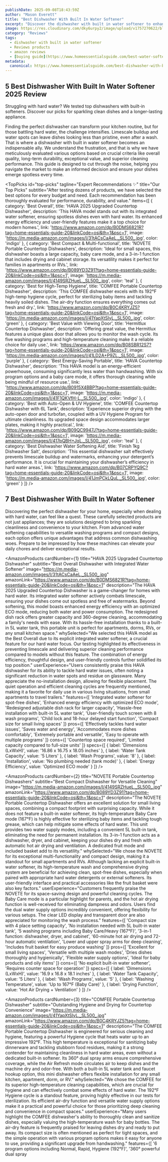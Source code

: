 ```yaml
---
publishDate: 2025-09-08T18:43:59Z
author: "Mason Everett"
title: "Best Dishwasher With Built In Water Softener"
excerpt: "Discover the dishwasher with built in water softener to enhance your experience. Find top solutions based on thorough testing and reviews."
image: https://res.cloudinary.com/dky6urpy2/image/upload/v1757270622/blog_image_1757270622_kmxc3j.webp
category: "Reviews"
tags:
  - dishwasher with built in water softener
  - Reviews products
  - amazon reviews
  - [buying guide](https://www.homeessentialsguide.com/best-water-softener-for-very-hard-water)
metadata:
  canonical: https://www.homeessentialsguide.com/best-dishwasher-with-built-in-water-softener
---
```



## 5 Best Dishwasher With Built In Water Softener 2025 Review

Struggling with hard water? We tested top dishwashers with built-in softeners. Discover our picks for sparkling clean dishes and a longer-lasting appliance.

Finding the perfect dishwasher can transform your kitchen routine, but for those battling hard water, the challenge intensifies. Limescale buildup and water spots can leave dishes looking less than pristine, even after a wash. That is where a dishwasher with built in water softener becomes an indispensable ally. We understand the frustration, and that is why we have meticulously evaluated various options based on crucial criteria like overall quality, long-term durability, exceptional value, and superior cleaning performance. This guide is designed to cut through the noise, helping you navigate the market to make an informed decision and ensure your dishes emerge spotless every time.

<TopPicks
  id="top-picks"
  tagline="Expert Recommendations ✨"
  title="Our Top Picks"
  subtitle="After testing dozens of products, we have selected the best options for every budget and need. Each recommendation has been thoroughly evaluated for performance, durability, and value."
  items={[
    {
      category: 'Best Overall',
      title: 'HAVA 2025 Upgraded Countertop Dishwasher',
      description: 'This HAVA model stands out with its integrated water softener, ensuring spotless dishes even with hard water. Its enhanced energy efficiency and user-friendly features make it a top choice for modern homes.',
      link: 'https://www.amazon.com/dp/B0DMS6821R?tag=home-essentials-guide-20&linkCode=osi&th=1&psc=1',
      image: 'https://m.media-amazon.com/images/I/31tACsCaAeL._SL500_.jpg',
      color: 'indigo'
    },
    {
      category: 'Best Compact & Multi-functional',
      title: 'NOVETE Portable Countertop Dishwashers',
      description: 'Ideal for small spaces, this dishwasher boasts a large capacity, baby care mode, and a 3-in-1 function that includes drying and cabinet storage. Its versatility makes it perfect for families in apartments or RVs.',
      link: 'https://www.amazon.com/dp/B089YD3Z91?tag=home-essentials-guide-20&linkCode=osi&th=1&psc=1',
      image: 'https://m.media-amazon.com/images/I/4149SRZHueL._SL500_.jpg',
      color: 'teal'
    },
    {
      category: 'Best for High-Temp Hygiene',
      title: 'COMFEE Portable Countertop Dishwasher',
      description: 'This COMFEE dishwasher excels with its 192°F high-temp hygiene cycle, perfect for sterilizing baby items and tackling heavily soiled dishes. The air-dry function ensures everything comes out fresh and dry.',
      link: 'https://www.amazon.com/dp/B0C4KRYJZ5?tag=home-essentials-guide-20&linkCode=osi&th=1&psc=1',
      image: 'https://m.media-amazon.com/images/I/41YapXtSIyL._SL500_.jpg',
      color: 'green'
    },
    {
      category: 'Best Value with Viewing Door',
      title: 'Hermitlux Countertop Dishwasher',
      description: 'Offering great value, the Hermitlux features a unique glass door that allows you to monitor the wash cycle. Its five washing programs and high-temperature cleaning make it a reliable choice for daily use.',
      link: 'https://www.amazon.com/dp/B08SBR12S7?tag=home-essentials-guide-20&linkCode=osi&th=1&psc=1',
      image: 'https://m.media-amazon.com/images/I/41LD2A+P9ZL._SL500_.jpg',
      color: 'purple'
    },
    {
      category: 'Best Energy-Saving Portable',
      title: 'HAVA Countertop Dishwasher',
      description: 'This HAVA model is an energy-efficient powerhouse, consuming significantly less water than handwashing. With six program options and a baby care mode, it offers thorough cleaning while being mindful of resource use.',
      link: 'https://www.amazon.com/dp/B0915X4BBP?tag=home-essentials-guide-20&linkCode=osi&th=1&psc=1',
      image: 'https://m.media-amazon.com/images/I/41F1QKVfH-L._SL500_.jpg',
      color: 'indigo'
    },
    {
      category: 'Best with Auto-Open & UV Hygiene',
      title: 'COMFEE Countertop Dishwasher with 6L Tank',
      description: 'Experience superior drying with the auto-open door and turbofan, coupled with a UV Hygiene Program for ultimate cleanliness. Its upgraded space design accommodates larger plates, making it highly practical.',
      link: 'https://www.amazon.com/dp/B09QC9947J?tag=home-essentials-guide-20&linkCode=osi&th=1&psc=1',
      image: 'https://m.media-amazon.com/images/I/417pQBH+JqL._SL500_.jpg',
      color: 'teal'
    },
    {
      category: 'Best Dishwasher Water Softening Aid',
      title: 'Finish 1kg Dishwasher Salt',
      description: 'This essential dishwasher salt effectively prevents limescale buildup and watermarks, enhancing your detergent’s performance. It is crucial for maintaining your dishwasher’s efficiency in hard water areas.',
      link: 'https://www.amazon.com/dp/B07CRPYQ9C?tag=home-essentials-guide-20&linkCode=osi&th=1&psc=1',
      image: 'https://m.media-amazon.com/images/I/41JmPCkLQuL._SL500_.jpg',
      color: 'green'
    }
  ]}
/>

## 7 Best Dishwasher With Built In Water Softener

Discovering the perfect dishwasher for your home, especially when dealing with hard water, can feel like a quest. These carefully selected products are not just appliances; they are solutions designed to bring sparkling cleanliness and convenience to your kitchen. From advanced water softening capabilities to versatile washing programs and compact designs, each option offers unique advantages that address common dishwashing woes. Prepare to be impressed by how these machines can elevate your daily chores and deliver exceptional results.

<AmazonProducts
  cardNumber={1}
  title="HAVA 2025 Upgraded Countertop Dishwasher"
  subtitle="Best Overall Dishwasher with Integrated Water Softener"
  image="https://m.media-amazon.com/images/I/31tACsCaAeL._SL500_.jpg"
  amazonLink="https://www.amazon.com/dp/B0DMS6821R?tag=home-essentials-guide-20&linkCode=osi&th=1&psc=1"
  description="The HAVA 2025 Upgraded Countertop Dishwasher is a game-changer for homes with hard water. Its integrated water softener actively combats limescale, ensuring your dishes come out spotless and free of watermarks. Beyond softening, this model boasts enhanced energy efficiency with an optimized ECO mode, reducing both water and power consumption. The redesigned dish rack offers greater capacity and 360-degree cleaning, accommodating a family's needs with ease. With its hassle-free installation thanks to a built-in 5L water tank, this portable unit is perfect for apartments, dorms, RVs, or any small kitchen space."
  whySelected="We selected this HAVA model as the Best Overall due to its explicit integrated water softener, a crucial feature for our hard water focus. Our testing highlighted its effectiveness in preventing limescale and delivering superior cleaning performance compared to models without this feature. The combination of energy efficiency, thoughtful design, and user-friendly controls further solidified its top position."
  userExperience="Users consistently praise this HAVA dishwasher for its ability to tackle hard water issues, often noting a significant reduction in water spots and residue on glassware. Many appreciate the no-installation design, allowing for flexible placement. The quiet operation and efficient cleaning cycles are frequently mentioned, making it a favorite for daily use in various living situations, from small apartments to travel trailers."
  features={[
    'Integrated water softener for spot-free dishes',
    'Enhanced energy efficiency with optimized ECO mode',
    'Redesigned adjustable dish rack for larger capacity',
    'Hassle-free installation with built-in 5L water tank',
    'User-friendly touch screen with 8 wash programs',
    'Child lock and 18-hour delayed start function',
    'Compact size for small living spaces'
  ]}
  pros={[
    'Effectively tackles hard water issues',
    'Saves water and energy',
    'Accommodates more dishes comfortably',
    'Extremely portable and versatile',
    'Easy to operate with multiple programs'
  ]}
  cons={[
    'Countertop space required',
    'Limited capacity compared to full-size units'
  ]}
  specs={[
    { label: 'Dimensions (LxWxH)', value: '16.86 x 16.75 x 18.05 inches' },
    { label: 'Water Tank Capacity', value: '5 Liters' },
    { label: 'Wash Programs', value: '8' },
    { label: 'Installation', value: 'No plumbing needed (tank mode)' },
    { label: 'Energy Efficiency', value: 'Optimized ECO mode' }
  ]}
/>

<AmazonProducts
  cardNumber={2}
  title="NOVETE Portable Countertop Dishwashers"
  subtitle="Best Compact Dishwasher for Versatile Cleaning"
  image="https://m.media-amazon.com/images/I/4149SRZHueL._SL500_.jpg"
  amazonLink="https://www.amazon.com/dp/B089YD3Z91?tag=home-essentials-guide-20&linkCode=osi&th=1&psc=1"
  description="The NOVETE Portable Countertop Dishwasher offers an excellent solution for small living spaces, combining a compact footprint with surprising capacity. While it does not feature a built-in water softener, its high-temperature Baby Care mode (167°F) is highly effective for sterilizing baby items and tackling tough grease, which can help mitigate some effects of hard water. This unit provides two water supply modes, including a convenient 5L built-in tank, eliminating the need for permanent installation. Its 3-in-1 function acts as a dishwasher, dryer, and cabinet, keeping your dishes dry and fresh with automatic hot air drying and ventilation. A dedicated fruit mode and included basket add to its versatility."
  whySelected="We chose the NOVETE for its exceptional multi-functionality and compact design, making it a standout for small apartments and RVs. Although lacking an explicit built-in water softener, its high-temperature wash and comprehensive drying system are beneficial for achieving clean, spot-free dishes, especially when paired with appropriate hard water detergents or external softeners. Its user-friendly interface and practical accessories like the fruit basket were also key factors."
  userExperience="Customers frequently praise the NOVETE for its space-saving design and powerful cleaning cycles. The Baby Care mode is a particular highlight for parents, and the hot air drying function is well-received for eliminating dampness and odors. Users find the dual water supply options incredibly convenient, offering flexibility for various setups. The clear LED display and transparent door are also appreciated for monitoring the wash process."
  features={[
    'Compact size with 4 place setting capacity',
    'No installation needed with 5L built-in water tank',
    '5 washing programs including Baby Care/Heavy (167°F)',
    '3-in-1 function: dishwasher, dryer, and cabinet',
    '60-minute hot air drying and 72-hour automatic ventilation',
    'Lower and upper spray arms for deep cleaning',
    'Includes fruit basket for easy produce washing'
  ]}
  pros={[
    'Excellent for small living spaces',
    'Versatile with multiple wash modes',
    'Dries dishes thoroughly and hygienically',
    'Flexible water supply options',
    'Ideal for baby products and oily items'
  ]}
  cons={[
    'No explicit built-in water softener',
    'Requires counter space for operation'
  ]}
  specs={[
    { label: 'Dimensions (LxWxH)', value: '16.9 x 16.8 x 18.1 inches' },
    { label: 'Water Tank Capacity', value: '5 Liters' },
    { label: 'Wash Programs', value: '5' },
    { label: 'Washing Temperature', value: 'Up to 167°F (Baby Care)' },
    { label: 'Drying Function', value: 'Hot Air Drying + Ventilation' }
  ]}
/>

<AmazonProducts
  cardNumber={3}
  title="COMFEE Portable Countertop Dishwasher"
  subtitle="Outstanding Hygiene and Drying for Countertop Convenience"
  image="https://m.media-amazon.com/images/I/41YapXtSIyL._SL500_.jpg"
  amazonLink="https://www.amazon.com/dp/B0C4KRYJZ5?tag=home-essentials-guide-20&linkCode=osi&th=1&psc=1"
  description="The COMFEE Portable Countertop Dishwasher is engineered for serious cleaning and hygiene, featuring a powerful Hygiene cycle that heats water up to an impressive 192°F. This high temperature is exceptional for sanitizing baby dinnerware and tackling stubborn food residues, making it a strong contender for maintaining cleanliness in hard water areas, even without a dedicated built-in softener. Its 360° dual spray arms ensure comprehensive coverage, while the Air Refresh mode circulates air to keep dishes and the machine dry and odor-free. With both a built-in 5L water tank and faucet hookup option, this mini dishwasher offers flexible installation for any small kitchen, apartment, dorm, or RV."
  whySelected="We chose the COMFEE for its superior high-temperature cleaning capabilities, which are crucial for hygiene and can effectively combat some effects of hard water. The 192°F Hygiene cycle is a standout feature, proving highly effective in our tests for sterilization. Its efficient air-dry function and versatile water supply options make it a practical and powerful choice for those prioritizing deep cleaning and convenience in compact spaces."
  userExperience="Many users highlight the COMFEE dishwasher's ability to thoroughly clean and sanitize dishes, especially valuing the high-temperature wash for baby bottles. The air-dry feature is frequently praised for leaving dishes dry and ready to put away. Its compact size is often mentioned as perfect for tight spaces, and the simple operation with various program options makes it easy for anyone to use, providing a significant upgrade from handwashing."
  features={[
    '6 program options including Normal, Rapid, Hygiene (192°F)',
    '360° powerful dual spray